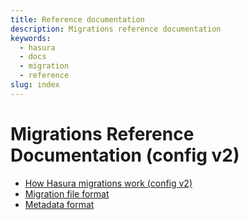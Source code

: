 ```yaml
---
title: Reference documentation
description: Migrations reference documentation
keywords:
  - hasura
  - docs
  - migration
  - reference
slug: index
---
```


# Migrations Reference Documentation (config v2)

- [How Hasura migrations work (config v2)](/migrations-metadata-seeds/legacy-configs/config-v2/reference/how-it-works.mdx)
- [Migration file format](/migrations-metadata-seeds/legacy-configs/config-v2/reference/migration-file-format.mdx)
- [Metadata format](/migrations-metadata-seeds/legacy-configs/config-v2/reference/metadata-format.mdx)
